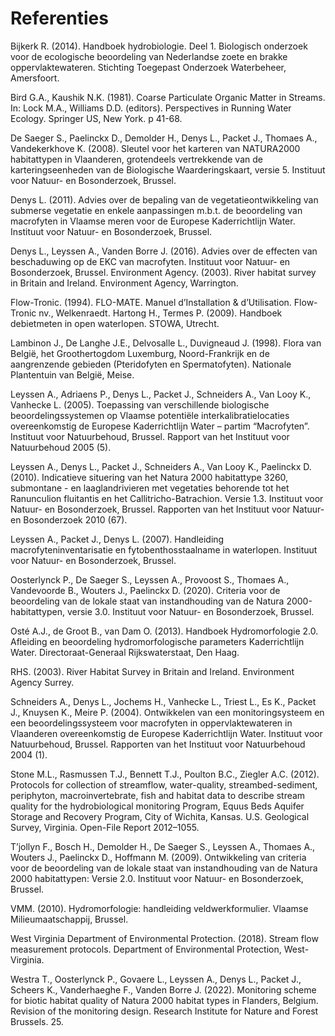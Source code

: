 # Referenties {.unnumbered}

Bijkerk R.
(2014).
Handboek hydrobiologie.
Deel 1.
Biologisch onderzoek voor de ecologische beoordeling van Nederlandse zoete en brakke oppervlaktewateren.
Stichting Toegepast Onderzoek Waterbeheer, Amersfoort.

Bird G.A., Kaushik N.K.
(1981).
Coarse Particulate Organic Matter in Streams.
In: Lock M.A., Williams D.D.
(editors).
Perspectives in Running Water Ecology.
Springer US, New York.
p 41-68.

De Saeger S., Paelinckx D., Demolder H., Denys L., Packet J., Thomaes A., Vandekerkhove K.
(2008).
Sleutel voor het karteren van NATURA2000 habitattypen in Vlaanderen, grotendeels vertrekkende van de karteringseenheden van de Biologische Waarderingskaart, versie 5.
Instituut voor Natuur- en Bosonderzoek, Brussel.

Denys L.
(2011).
Advies over de bepaling van de vegetatieontwikkeling van submerse vegetatie en enkele aanpassingen m.b.t. de beoordeling van macrofyten in Vlaamse meren voor de Europese Kaderrichtlijn Water.
Instituut voor Natuur- en Bosonderzoek, Brussel.

Denys L., Leyssen A., Vanden Borre J.
(2016).
Advies over de effecten van beschaduwing op de EKC van macrofyten.
Instituut voor Natuur- en Bosonderzoek, Brussel.
Environment Agency.
(2003).
River habitat survey in Britain and Ireland.
Environment Agency, Warrington.

Flow-Tronic.
(1994).
FLO-MATE.
Manuel d'Installation & d'Utilisation.
Flow-Tronic nv., Welkenraedt.
Hartong H., Termes P. (2009).
Handboek debietmeten in open waterlopen.
STOWA, Utrecht.

Lambinon J., De Langhe J.E., Delvosalle L., Duvigneaud J.
(1998).
Flora van België, het Groothertogdom Luxemburg, Noord-Frankrijk en de aangrenzende gebieden (Pteridofyten en Spermatofyten).
Nationale Plantentuin van België, Meise.

Leyssen A., Adriaens P., Denys L., Packet J., Schneiders A., Van Looy K., Vanhecke L.
(2005).
Toepassing van verschillende biologische beoordelingssystemen op Vlaamse potentiële interkalibratielocaties overeenkomstig de Europese Kaderrichtlijn Water -- partim "Macrofyten".
Instituut voor Natuurbehoud, Brussel.
Rapport van het Instituut voor Natuurbehoud 2005 (5).

Leyssen A., Denys L., Packet J., Schneiders A., Van Looy K., Paelinckx D.
(2010).
Indicatieve situering van het Natura 2000 habitattype 3260, submontane - en laaglandrivieren met vegetaties behorende tot het Ranunculion fluitantis en het Callitricho-Batrachion.
Versie 1.3.
Instituut voor Natuur- en Bosonderzoek, Brussel.
Rapporten van het Instituut voor Natuur- en Bosonderzoek 2010 (67).

Leyssen A., Packet J., Denys L.
(2007).
Handleiding macrofyteninventarisatie en fytobenthosstaalname in waterlopen.
Instituut voor Natuur- en Bosonderzoek, Brussel.

Oosterlynck P., De Saeger S., Leyssen A., Provoost S., Thomaes A., Vandevoorde B., Wouters J., Paelinckx D.
(2020).
Criteria voor de beoordeling van de lokale staat van instandhouding van de Natura 2000-habitattypen, versie 3.0.
Instituut voor Natuur- en Bosonderzoek, Brussel.

Osté A.J., de Groot B., van Dam O.
(2013).
Handboek Hydromorfologie 2.0.
Afleiding en beoordeling hydromorfologische parameters Kaderrichtlijn Water.
Directoraat-Generaal Rijkswaterstaat, Den Haag.

RHS.
(2003).
River Habitat Survey in Britain and Ireland.
Environment Agency Surrey.

Schneiders A., Denys L., Jochems H., Vanhecke L., Triest L., Es K., Packet J., Knuysen K., Meire P. (2004).
Ontwikkelen van een monitoringsysteem en een beoordelingssysteem voor macrofyten in oppervlaktewateren in Vlaanderen overeenkomstig de Europese Kaderrichtlijn Water.
Instituut voor Natuurbehoud, Brussel.
Rapporten van het Instituut voor Natuurbehoud 2004 (1).

Stone M.L., Rasmussen T.J., Bennett T.J., Poulton B.C., Ziegler A.C.
(2012).
Protocols for collection of streamflow, water-quality, streambed-sediment, periphyton, macroinvertebrate, fish and habitat data to describe stream quality for the hydrobiological monitoring Program, Equus Beds Aquifer Storage and Recovery Program, City of Wichita, Kansas.
U.S. Geological Survey, Virginia.
Open-File Report 2012--1055.

T'jollyn F., Bosch H., Demolder H., De Saeger S., Leyssen A., Thomaes A., Wouters J., Paelinckx D., Hoffmann M.
(2009).
Ontwikkeling van criteria voor de beoordeling van de lokale staat van instandhouding van de Natura 2000 habitattypen: Versie 2.0.
Instituut voor Natuur- en Bosonderzoek, Brussel.

VMM.
(2010).
Hydromorfologie: handleiding veldwerkformulier.
Vlaamse Milieumaatschappij, Brussel.

West Virginia Department of Environmental Protection.
(2018).
Stream flow measurement protocols.
Department of Environmental Protection, West-Virginia.

Westra T., Oosterlynck P., Govaere L., Leyssen A., Denys L., Packet J., Scheers K., Vanderhaeghe F., Vanden Borre J.
(2022).
Monitoring scheme for biotic habitat quality of Natura 2000 habitat types in Flanders, Belgium.
Revision of the monitoring design.
Research Institute for Nature and Forest Brussels.
25.

::: {#refs}
:::

```{=html}
<!--
Eventueel opsplitsen in sleutelreferentie en overige referenties.
toevoegen
Bird G.A., Kaushik N.K.
(1981).
Coarse Particulate Organic Matter in Streams.
In: Lock M.A., Williams D.D.
(editors).
Perspectives in Running Water Ecology.
Springer US, New York.
p 41-68.

De Saeger S., Paelinckx D., Demolder H., Denys L., Packet J., Thomaes A., Vandekerkhove K.
(2008).
Sleutel voor het karteren van NATURA2000 habitattypen in Vlaanderen, grotendeels vertrekkende van de karteringseenheden van de Biologische Waarderingskaart, versie 5.
Instituut voor Natuur- en Bosonderzoek, Brussel.

Denys L.
(2011).
Advies over de bepaling van de vegetatieontwikkeling van submerse vegetatie en enkele aanpassingen m.b.t. de beoordeling van macrofyten in Vlaamse meren voor de Europese Kaderrichtlijn Water.
Instituut voor Natuur- en Bosonderzoek, Brussel.

Environment Agency.
(2003).
River habitat survey in Britain and Ireland.
Environment Agency, Warrington.

Lambinon J., De Langhe J.E., Delvosalle L., Duvigneaud J.
(1998).
Flora van België, het Groothertogdom Luxemburg, Noord-Frankrijk en de aangrenzende gebieden (Pteridofyten en Spermatofyten).
Nationale Plantentuin van België, Meise.

Leyssen A., Adriaens P., Denys L., Packet J., Schneiders A., Van Looy K., Vanhecke L.
(2005).
Toepassing van verschillende biologische beoordelingssystemen op Vlaamse potentiële interkalibratielocaties overeenkomstig de Europese Kaderrichtlijn Water -- partim "Macrofyten".
Instituut voor Natuurbehoud, Brussel.

Leyssen A., Denys L., Packet J., Schneiders A., Van Looy K., Paelinckx D.
(2010).
Indicatieve situering van het Natura 2000 habitattype 3260, submontane - en laaglandrivieren met vegetaties behorende tot het *Ranunculion fluitantis* en het *Callitricho-Batrachion*.
Versie 1.3.
Instituut voor Natuur- en Bosonderzoek, Brussel.

Leyssen A., Packet J., Denys L.
(2007).
Handleiding macrofyteninventarisatie en fytobenthosstaalname in waterlopen.
Instituut voor Natuur- en Bosonderzoek, Brussel.

Oosterlynck P., De Saeger S., Leyssen A., Provoost S., Thomaes A., Vandevoorde B., Wouters J., Paelinckx D.
(in voorbereiding).
Criteria voor de beoordeling van de lokale staat van instandhouding van de NATURA 2000-habitattypen, versie 3.0.
Instituut voor Natuur- en Bosonderzoek, Brussel.

RHS.
(2003).
River Habitat Survey in Britain and Ireland.
Environment Agency Surrey.

Schneiders A., Denys L., Jochems H., Vanhecke L., Triest L., Es K., Packet J., Knuysen K., Meire P. (2004).
Ontwikkelen van een monitoringsysteem en een beoordelingssysteem voor macrofyten in oppervlaktewateren in Vlaanderen overeenkomstig de Europese Kaderrichtlijn Water.
Instituut voor Natuurbehoud, Brussel.

T'jollyn F., Bosch H., Demolder H., De Saeger S., Leyssen A., Thomaes A., Wouters J., Paelinckx D., Hoffmann M.
(2009).
Ontwikkeling van criteria voor de beoordeling van de lokale staat van instandhouding van de Natura 2000 habitattypen: Versie 2.0.
Instituut voor Natuur- en Bosonderzoek, Brussel.

VMM.
(2010).
Hydromorfologie: handleiding veldwerkformulier.
Vlaamse Milieumaatschappij, Brussel.

Westra T., Oosterlynck P., Van Calster H., Paelinckx D., Denys L., Leyssen A., Packet J., Onkelinx T., Louette G., Waterinckx M., Quataert P. (2014).
Monitoring Natura 2000 - habitats.
Meetnet habitatkwaliteit.
Instituut voor Natuur- en Bosonderzoek, Brussel.
INBO.R.2014.1414229.
-->
```


